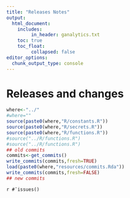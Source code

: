 ```yaml
---
title: "Releases Notes"
output: 
  html_document:
    includes:
         in_header: ganalytics.txt
    toc: true
    toc_float:
         collapsed: false
editor_options: 
  chunk_output_type: console
---
```



# Releases and changes


```r
where<-"../"
#where=""
source(paste0(where,"R/constants.R"))
source(paste0(where,"R/secrets.R"))
source(paste0(where,"R/functions.R"))
#source("../R/functions.R")
#source("../R/functions.R")
## old commits
commits<-get_commits()
write_commits(commits,fresh=TRUE)
load(paste0(where,"resources/commits.Rda"))
write_commits(commits,fresh=FALSE)
## new commits

```




`r #¯issues()`
